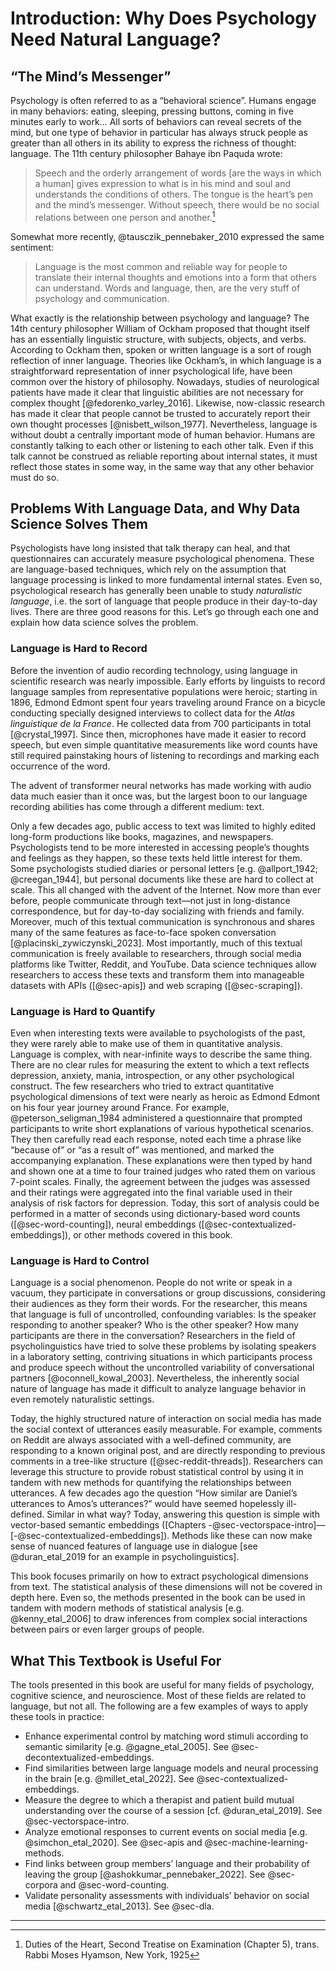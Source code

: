 # Introduction: Why Does Psychology Need Natural Language?

## "The Mind's Messenger"

Psychology is often referred to as a "behavioral science". Humans engage in many behaviors: eating, sleeping, pressing buttons, coming in five minutes early to work... All sorts of behaviors can reveal secrets of the mind, but one type of behavior in particular has always struck people as greater than all others in its ability to express the richness of thought: language. The 11th century philosopher Bahaye ibn Paquda wrote:

> Speech and the orderly arrangement of words \[are the ways in which a human\] gives expression to what is in his mind and soul and understands the conditions of others. The tongue is the heart's pen and the mind's messenger. Without speech, there would be no social relations between one person and another.[^intro-1]

[^intro-1]: Duties of the Heart, Second Treatise on Examination (Chapter 5), trans. Rabbi Moses Hyamson, New York, 1925

Somewhat more recently, @tausczik_pennebaker_2010 expressed the same sentiment:

> Language is the most common and reliable way for people to translate their internal thoughts and emotions into a form that others can understand. Words and language, then, are the very stuff of psychology and communication.

What exactly is the relationship between psychology and language? The 14th century philosopher William of Ockham proposed that thought itself has an essentially linguistic structure, with subjects, objects, and verbs. According to Ockham then, spoken or written language is a sort of rough reflection of inner language. Theories like Ockham's, in which language is a straightforward representation of inner psychological life, have been common over the history of philosophy. Nowadays, studies of neurological patients have made it clear that linguistic abilities are not necessary for complex thought [@fedorenko_varley_2016]. Likewise, now-classic research has made it clear that people cannot be trusted to accurately report their own thought processes [@nisbett_wilson_1977]. Nevertheless, language is without doubt a centrally important mode of human behavior. Humans are constantly talking to each other or listening to each other talk. Even if this talk cannot be construed as reliable reporting about internal states, it must reflect those states in some way, in the same way that any other behavior must do so.

## Problems With Language Data, and Why Data Science Solves Them

Psychologists have long insisted that talk therapy can heal, and that questionnaires can accurately measure psychological phenomena. These are language-based techniques, which rely on the assumption that language processing is linked to more fundamental internal states. Even so, psychological research has generally been unable to study *naturalistic language*, i.e. the sort of language that people produce in their day-to-day lives. There are three good reasons for this. Let's go through each one and explain how data science solves the problem.

### Language is Hard to Record

Before the invention of audio recording technology, using language in scientific research was nearly impossible. Early efforts by linguists to record language samples from representative populations were heroic; starting in 1896, Edmond Edmont spent four years traveling around France on a bicycle conducting specially designed interviews to collect data for the *Atlas linguistique de la France*. He collected data from 700 participants in total [@crystal_1997]. Since then, microphones have made it easier to record speech, but even simple quantitative measurements like word counts have still required painstaking hours of listening to recordings and marking each occurrence of the word.

The advent of transformer neural networks has made working with audio data much easier than it once was, but the largest boon to our language recording abilities has come through a different medium: text.

Only a few decades ago, public access to text was limited to highly edited long-form productions like books, magazines, and newspapers. Psychologists tend to be more interested in accessing people's thoughts and feelings as they happen, so these texts held little interest for them. Some psychologists studied diaries or personal letters [e.g. @allport_1942; @creegan_1944], but personal documents like these are hard to collect at scale. This all changed with the advent of the Internet. Now more than ever before, people communicate through text---not just in long-distance correspondence, but for day-to-day socializing with friends and family. Moreover, much of this textual communication is synchronous and shares many of the same features as face-to-face spoken conversation [@placinski_zywiczynski_2023]. Most importantly, much of this textual communication is freely available to researchers, through social media platforms like Twitter, Reddit, and YouTube. Data science techniques allow researchers to access these texts and transform them into manageable datasets with APIs ([@sec-apis]) and web scraping ([@sec-scraping]).

### Language is Hard to Quantify

Even when interesting texts were available to psychologists of the past, they were rarely able to make use of them in quantitative analysis. Language is complex, with near-infinite ways to describe the same thing. There are no clear rules for measuring the extent to which a text reflects depression, anxiety, mania, introspection, or any other psychological construct. The few researchers who tried to extract quantitative psychological dimensions of text were nearly as heroic as Edmond Edmont on his four year journey around France. For example, @peterson_seligman_1984 administered a questionnaire that prompted participants to write short explanations of various hypothetical scenarios. They then carefully read each response, noted each time a phrase like "because of" or "as a result of" was mentioned, and marked the accompanying explanation. These explanations were then typed by hand and shown one at a time to four trained judges who rated them on various 7-point scales. Finally, the agreement between the judges was assessed and their ratings were aggregated into the final variable used in their analysis of risk factors for depression. Today, this sort of analysis could be performed in a matter of seconds using dictionary-based word counts ([@sec-word-counting]), neural embeddings ([@sec-contextualized-embeddings]), or other methods covered in this book.

### Language is Hard to Control

Language is a social phenomenon. People do not write or speak in a vacuum, they participate in conversations or group discussions, considering their audiences as they form their words. For the researcher, this means that language is full of uncontrolled, confounding variables: Is the speaker responding to another speaker? Who is the other speaker? How many participants are there in the conversation? Researchers in the field of psycholinguistics have tried to solve these problems by isolating speakers in a laboratory setting, contriving situations in which participants process and produce speech without the uncontrolled variability of conversational partners [@oconnell_kowal_2003]. Nevertheless, the inherently social nature of language has made it difficult to analyze language behavior in even remotely naturalistic settings.

Today, the highly structured nature of interaction on social media has made the social context of utterances easily measurable. For example, comments on Reddit are always associated with a well-defined community, are responding to a known original post, and are directly responding to previous comments in a tree-like structure ([@sec-reddit-threads]). Researchers can leverage this structure to provide robust statistical control by using it in tandem with new methods for quantifying the relationships between utterances. A few decades ago the question "How similar are Daniel's utterances to Amos's utterances?" would have seemed hopelessly ill-defined. Similar in what way? Today, answering this question is simple with vector-based semantic embeddings ([Chapters -@sec-vectorspace-intro]---[-@sec-contextualized-embeddings]). Methods like these can now make sense of nuanced features of language use in dialogue [see @duran_etal_2019 for an example in psycholinguistics].

This book focuses primarily on how to extract psychological dimensions from text. The statistical analysis of these dimensions will not be covered in depth here. Even so, the methods presented in the book can be used in tandem with modern methods of statistical analysis [e.g. @kenny_etal_2006] to draw inferences from complex social interactions between pairs or even larger groups of people.

## What This Textbook is Useful For

The tools presented in this book are useful for many fields of psychology, cognitive science, and neuroscience. Most of these fields are related to language, but not all. The following are a few examples of ways to apply these tools in practice:

-   Enhance experimental control by matching word stimuli according to semantic similarity [e.g. @gagne_etal_2005]. See @sec-decontextualized-embeddings.
-   Find similarities between large language models and neural processing in the brain [e.g. @millet_etal_2022]. See @sec-contextualized-embeddings.
-   Measure the degree to which a therapist and patient build mutual understanding over the course of a session [cf. @duran_etal_2019]. See @sec-vectorspace-intro.
-   Analyze emotional responses to current events on social media [e.g. @simchon_etal_2020]. See @sec-apis and @sec-machine-learning-methods.
-   Find links between group members' language and their probability of leaving the group [@ashokkumar_pennebaker_2022]. See @sec-corpora and @sec-word-counting.
-   Validate personality assessments with individuals' behavior on social media [@schwartz_etal_2013]. See @sec-dla.

------------------------------------------------------------------------
